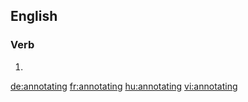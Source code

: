 
==English==

===Verb===
{{head|en|present participle}}

# {{present participle of|annotate|lang=en}}

[[de:annotating]]
[[fr:annotating]]
[[hu:annotating]]
[[vi:annotating]]